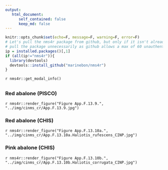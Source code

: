 ```yaml
---
output:
   html_document:
      self_contained: false
      keep_md: false
---
```



```r
knitr::opts_chunk$set(echo=F, message=F, warning=F, error=F)
# Let's pull the nms4r package from github, but only if it isn't already installed. We don't want to
# pull the package unnecessarily as github allows a max of 60 unauthenticated requests per hour.
ip = installed.packages()[,1]
if (all(ip!="nms4r")){
  library(devtools)
  devtools::install_github("marinebon/nms4r")
}
```

`r nms4r::get_modal_info()`

## {.tabset}

### Red abalone (PISCO)

`r nms4r::render_figure("Figure App.F.13.9.", "../img/cinms_cr/App.F.13.9.jpg")`

### Red abalone (CHIS)

`r nms4r::render_figure("Figure App.F.13.10a.", "../img/cinms_cr/App.F.13.10a.Haliotis_rufescens_CINP.jpg")`

### Pink abalone (CHIS)

`r nms4r::render_figure("Figure App.F.13.10b.", "../img/cinms_cr/App.F.13.10b.Haliotis_corrugata_CINP.jpg")`
